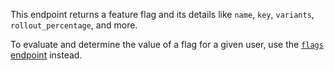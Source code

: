 This endpoint returns a feature flag and its details like `name`, `key`, `variants`, `rollout_percentage`, and more.

To evaluate and determine the value of a flag for a given user, use the [`flags` endpoint](/docs/api/flags) instead.